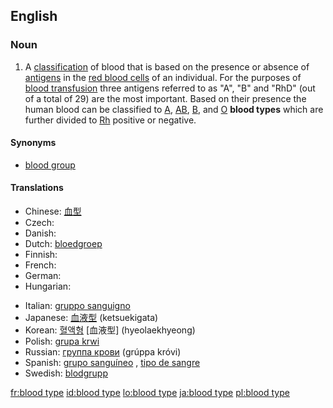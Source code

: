 {{wikipedia}}
==English==

===Noun===
{{en-noun|sg=[[blood]] [[type]]}}

# A [[classification]] of blood that is based on the presence or absence of [[antigen|antigens]] in the [[red blood cell|red blood cells]] of an individual. For the purposes of [[blood transfusion]] three antigens referred to as "A", "B" and "RhD" (out of a total of 29) are the most important. Based on their presence the human blood can be classified to [[A]], [[AB]], [[B]], and [[O]] '''blood types''' which are further divided to [[Rh]] positive or negative.

====Synonyms====
* [[blood group]]

====Translations====
{{trans-top|blood classification}}
* Chinese: [[血型]]
* Czech: {{t-|cs|krevní skupina|f}}
* Danish: {{t+|da|blodtype}}
* Dutch: [[bloedgroep]] {{f}}
* Finnish: {{t-|fi|veriryhmä}}
* French: {{t+|fr|groupe sanguin|m}}
* German: {{t+|de|Blutgruppe|f}}
* Hungarian: {{t+|hu|vércsoport}}
{{trans-mid}}
* Italian: [[gruppo sanguigno]] {{m}}
* Japanese: [[血液型]] (ketsuekigata)
* Korean: [[혈액형]] [血液型] (hyeolaekhyeong)
* Polish: [[grupa krwi]] {{f}}
* Russian: [[группа крови]] (grúppa króvi) {{f}}
* Spanish: [[grupo sanguíneo]] {{m}}, [[tipo de sangre]] {{m}}
* Swedish: [[blodgrupp]] {{c}}
{{trans-bottom}}

[[fr:blood type]]
[[id:blood type]]
[[lo:blood type]]
[[ja:blood type]]
[[pl:blood type]]